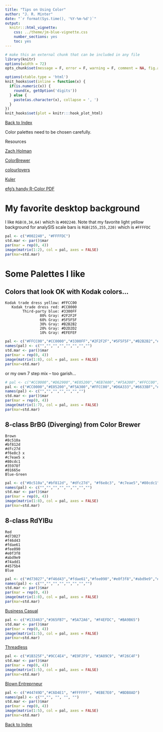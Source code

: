 ```yaml
---
title: "Tips on Using Color"
author: "J. R. Minter"
date: "`r format(Sys.time(), '%Y-%m-%d')`"
output:
  knitr:::html_vignette:
    css: ../theme/jm-blue-vignette.css
    number_sections: yes
    toc: yes
---
```

```r
# make this an external chunk that can be included in any file
library(knitr)
options(width = 72)
opts_chunk$set(message = F, error = F, warning = F, comment = NA, fig.align = 'center', dpi = 100, tidy = F, cache.path = '.cache/', fig.path = 'figure/')

options(xtable.type = 'html')
knit_hooks$set(inline = function(x) {
  if(is.numeric(x)) {
    round(x, getOption('digits'))
  } else {
    paste(as.character(x), collapse = ', ')
  }
})
knit_hooks$set(plot = knitr:::hook_plot_html)
```


[Back to Index](../README.html)


Color palettes need to be chosen carefully.

Resources

[Zach Holman](http://zachholman.com/posts/slide-design-for-developers/)

[ColorBrewer](http://colorbrewer2.org/)

[colourlovers](http://www.colourlovers.com)

[Kuler](https://kuler.adobe.com/create/color-wheel/)

[efg's handy R-Color PDF](pdf/RColorChart.pdf)


# My favorite desktop background

I like ``RGB(0,34,64)`` which is ``#002240``. Note that my favorite
light yellow background for analySIS scale bars is ``RGB(255,255,220)``
which is ``#FFFFDC`` 

```r
pal <- c("#002240", "#FFFFDC")
std.mar <- par()$mar
par(mar = rep(0, 4)) 
image(matrix(1:2), col = pal, axes = FALSE)
par(mar=std.mar)
```


# Some Palettes I like

## Colors that look OK with Kodak colors...
```
Kodak trade dress yellow: #FFCC00
   Kodak trade dress red: #CC0000
        Third-party blue: #3300FF
                80% Gray: #2F2F2F
                60% Gray: #5F5F5F
                30% Gray: #B2B2B2
                20% Gray: #D2D2D2
                10% Gray: #EFEFEF
```

```r
pal <- c("#FFCC00","#CC0000","#3300FF","#2F2F2F","#5F5F5F","#B2B2B2","#D2D2D2","#EFEFEF")
names(pal) <- c("","","","","","","","")
std.mar <- par()$mar
par(mar = rep(0, 4)) 
image(matrix(1:8), col = pal, axes = FALSE)
par(mar=std.mar)
```

or my own 7 step mix -- too garish...

```r
# pal <- c("#CC0000","#D62900","#E05200","#EB7A00","#F5A300","#FFCC00","#D6A333","#AD7A66","#6633BF","#5C29CC","#3300FF")
pal <- c("#CC0000","#E05200","#F5A300","#FFCC00","#D6A333","#6633BF","#3300FF")
names(pal) <- c("","","","","","","")
std.mar <- par()$mar
par(mar = rep(0, 4)) 
image(matrix(1:7), col = pal, axes = FALSE)
par(mar=std.mar)
```

## 8-class BrBG (Diverging) from Color Brewer

```
Brown
#8c510a
#bf812d
#dfc27d
#f6e8c3 x
#c7eae5 x
#80cdc1
#35978f
#01665e
Blue-Green
```
```r
pal <- c("#8c510a","#bf812d", "#dfc27d", "#f6e8c3", "#c7eae5","#80cdc1","#35978f","#01665e")
names(pal) <- c("","","","","","","","")
std.mar <- par()$mar
par(mar = rep(0, 4)) 
image(matrix(1:8), col = pal, axes = FALSE)
par(mar=std.mar)
```



## 8-class  RdYlBu

```
Red
#d73027
#f46d43
#fdae61
#fee090
#e0f3f8
#abd9e9
#74add1
#4575b4
Blue
```
```r
pal <- c("#d73027","#f46d43","#fdae61","#fee090","#e0f3f8","#abd9e9","#74add1","#4575b4")
names(pal) <- c("","","","","","","","")
std.mar <- par()$mar
par(mar = rep(0, 4)) 
image(matrix(1:8), col = pal, axes = FALSE)
par(mar=std.mar)
```



[Business Casual](https://kuler.adobe.com/Business-Casual-color-theme-5595/)

```r
pal <- c("#133463","#365FB7", "#5A72A6", "#F4EFDC", "#BA9B65")
std.mar <- par()$mar
par(mar = rep(0, 4)) 
image(matrix(1:5), col = pal, axes = FALSE)
par(mar=std.mar)
```


[Threadless](http://www.colourlovers.com/palette/27905/threadless)

```r
pal <- c("#1B325F","#9CC4E4", "#E9F2F9", "#3A89C9", "#F26C4F")
std.mar <- par()$mar
par(mar = rep(0, 4)) 
image(matrix(1:5), col = pal, axes = FALSE)
par(mar=std.mar)
```

[Blown Entreprneur](http://www.colourlovers.com/palette/59867/Blown_Entrepreneur)

```r
pal <- c("#44749D","#C6D4E1", "#FFFFFF", "#EBE7E0", "#BDB8AD")
names(pal) <- c("","", "", "", "")
std.mar <- par()$mar
par(mar = rep(0, 4)) 
image(matrix(1:5), col = pal, axes = FALSE)
par(mar=std.mar)
```

[Back to Index](../README.html)
